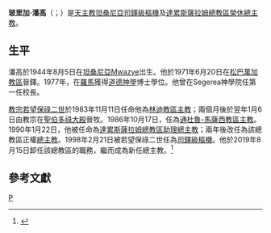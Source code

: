 {{Blpsources|time=2020-01-03T17:44:14+00:00}}
{{Infobox Christian leader
| type             = cardinal
| honorific-prefix =
| name             = 玻里加·潘高<br />Polycarp Pengo
| honorific-suffix = 
| title            = [[天主教達累斯薩拉姆總教區|天主教達累斯薩拉姆總教區榮休總主教]]
| image            = 
| elected          = 
| appointed        = 1993年3月26日
| term             = 
| term_start       = 
| quashed          = 
| term_end         = 2019年8月15日
| predecessor      = [[Laurean_Rugambwa|Laurean Rugambwa]]
| opposed          = 
| successor        = {{link-en|猶達·達陡·魯瓦伊奇|Jude Thaddaeus Ruwa'ichi}}
<!---------- Orders ---------->
| ordination       = 1971年6月20日
| ordained_by      = 
| consecration     = 1984年1月6日
| consecrated_by   = [[教宗若望保祿二世|教宗若望保祿二世]]
| cardinal         = 1998年2月21日
| created_cardinal_by = 教宗若望保祿二世
| rank             = [[樞機|司鐸級樞機]]
<!---------- Personal details ---------->
| birth_name       = 
| birth_date       = {{birth date and age|1944|8|5|df=yes}}
| birth_place      = [[坦桑尼亞|坦桑尼亞]][[Mwazye|Mwazye]]
| death_date       = 
| buried           = 
| nationality      = 坦桑尼亞
| religion         = [[天主教|天主教]]
| residence        = 
| profession       = 
| previous_post    = {{unbulleted list|[[天主教林迪教區|林迪教區主教]]（1984年－1986年）|[[天主教通杜魯-馬薩西教區|通杜魯-馬薩西教區主教]]（1986年－1998年）|達累斯薩拉姆總教區助理總主教（1990年－1992年）}}
| alma_mater       = 
| signature        = 
| signature_alt    = 
| coat_of_arms     = Coat of arms of Polycarp Pengo.svg
| coat_of_arms_alt = 
}}
'''玻里加·潘高'''（{{lang-en|Polycarp Pengo}}；{{bd|1944年|8月5日|catIdx=Polycarp Pengo}}）是[[天主教|天主教]][[坦桑尼亞|坦桑尼亞]][[樞機|司鐸級樞機]]及[[天主教達累斯薩拉姆總教區|達累斯薩拉姆總教區榮休總主教]]。

==生平==
潘高於1944年8月5日在[[坦桑尼亞|坦桑尼亞]]Mwazye岀生。他於1971年6月20日在[[天主教松巴萬加教區|松巴萬加教區]]晉鐸。1977年，在[[羅馬|羅馬]]{{link-en|宗座拉特朗大學|Pontifical Lateran University}}獲得[[道德神學|道德神學]]博士學位。他曾在Segerea神學院任第一任校長。

[[教宗若望保祿二世|教宗若望保祿二世]]於1983年11月11日任命他為[[天主教林迪教區|林迪教區主教]]；兩個月後於翌年1月6日由教宗在[[聖伯多祿大殿|聖伯多祿大殿]]晉牧。1986年10月17日，任為[[天主教通杜魯-馬薩西教區|通杜魯-馬薩西教區主教]]。1990年1月22日，他被任命為[[天主教達累斯薩拉姆總教區|達累斯薩拉姆總教區助理總主教]]；兩年後改任為該總教區正權[[總主教|總主教]]。1998年2月21日被若望保祿二世任為[[樞機|司鐸級樞機]]。他於2019年8月15日卸任該總教區的職務，{{link-en|猶達·達陡·魯瓦伊奇|Jude Thaddaeus Ruwa'ichi}}繼而成為新任總主教。<ref>{{cite web|url=https://webdept.fiu.edu/~mirandas/bios1998.htm|title=Consistory of February 21, 1998 (VII)|publisher=Florida International University|last1=Miranda|first1=Salvador|archiveurl=https://web.archive.org/web/20190904142420/https://webdept.fiu.edu/~mirandas/bios1998.htm|archivedate=2019-09-04|accessdate=2019-09-04|language=en}}</ref>

==參考文獻==
{{reflist}}

{{樞機團}}
[[Category:坦桑尼亞樞機|P]]